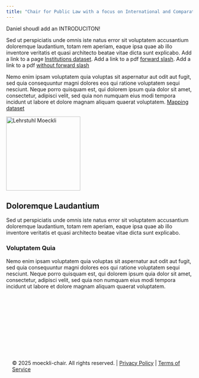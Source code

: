```yaml
---
title: "Chair for Public Law with a focus on International and Comparative Law"
---
```


::: {.grid}
::: {.g-col-8}

Daniel shoudl add an INTRODUCITON!

Sed ut perspiciatis unde omnis iste natus error sit voluptatem accusantium doloremque laudantium, totam rem aperiam, eaque ipsa quae ab illo inventore veritatis et quasi architecto beatae vitae dicta sunt explicabo. Add a link to a page [Institutions dataset](tab-institutions/index.qmd). Add a link to a pdf [forward slash](/data/supplemental_material.pdf). Add a link to a pdf [without forward slash](data/supplemental_material.pdf)

Nemo enim ipsam voluptatem quia voluptas sit aspernatur aut odit aut fugit, sed quia consequuntur magni dolores eos qui ratione voluptatem sequi nesciunt. Neque porro quisquam est, qui dolorem ipsum quia dolor sit amet, consectetur, adipisci velit, sed quia non numquam eius modi tempora incidunt ut labore et dolore magnam aliquam quaerat voluptatem. [Mapping dataset](tab-mapping/index.qmd)

:::

::: {.g-col-4}
![Lehrstuhl Moeckli](images/hex-logo.svg){width="200px" fig-align="center"}
<!-- ![](images/home3.png){.center width="70%" style="border-radius: 8px;"} -->
:::
:::

## Doloremque Laudantium
Sed ut perspiciatis unde omnis iste natus error sit voluptatem accusantium doloremque laudantium, totam rem aperiam, eaque ipsa quae ab illo inventore veritatis et quasi architecto beatae vitae dicta sunt explicabo. 

### Voluptatem Quia
Nemo enim ipsam voluptatem quia voluptas sit aspernatur aut odit aut fugit, sed quia consequuntur magni dolores eos qui ratione voluptatem sequi nesciunt. Neque porro quisquam est, qui dolorem ipsum quia dolor sit amet, consectetur, adipisci velit, sed quia non numquam eius modi tempora incidunt ut labore et dolore magnam aliquam quaerat voluptatem. 





::: {.footer style="text-align: left; padding: 1rem; margin-top: 10rem;"}
© 2025 moeckli-chair. All rights reserved. | [Privacy Policy](#) | [Terms of Service](#)
:::
